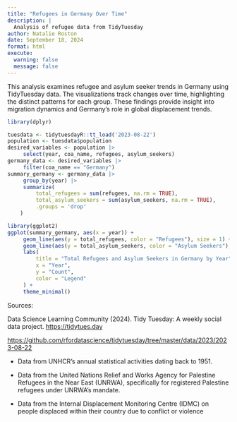 ```yaml
---
title: "Refugees in Germany Over Time"
description: |
  Analysis of refugee data from TidyTuesday
author: Natalie Roston
date: September 18, 2024
format: html
execute:
  warning: false
  message: false
---
```

This analysis examines refugee and asylum seeker trends in Germany using 
TidyTuesday data. The visualizations track changes over time, highlighting the 
distinct patterns for each group. These findings provide insight into migration 
dynamics and Germany’s role in global displacement trends.

```r
library(dplyr)

tuesdata <- tidytuesdayR::tt_load('2023-08-22')
population <- tuesdata$population
desired_variables <- population |>
     select(year, coa_name, refugees, asylum_seekers)
germany_data <- desired_variables |>
     filter(coa_name == "Germany")
summary_germany <- germany_data |>
     group_by(year) |>
     summarize(
         total_refugees = sum(refugees, na.rm = TRUE),
         total_asylum_seekers = sum(asylum_seekers, na.rm = TRUE),
         .groups = 'drop'
    )

library(ggplot2)
ggplot(summary_germany, aes(x = year)) +
     geom_line(aes(y = total_refugees, color = "Refugees"), size = 1) +
     geom_line(aes(y = total_asylum_seekers, color = "Asylum Seekers"), size = 1) +
     labs(
         title = "Total Refugees and Asylum Seekers in Germany by Year",
         x = "Year",
         y = "Count",
         color = "Legend"
     ) +
     theme_minimal()
```

Sources:

Data Science Learning Community (2024). Tidy Tuesday: A weekly social data project. [https://tidytues.day](https://tidytues.day/)

<https://github.com/rfordatascience/tidytuesday/tree/master/data/2023/2023-08-22>

-   Data from UNHCR’s annual statistical activities dating back to 1951.

-   Data from the United Nations Relief and Works Agency for Palestine Refugees 
in the Near East (UNRWA), specifically for registered Palestine refugees under 
UNRWA’s mandate.

-   Data from the Internal Displacement Monitoring Centre (IDMC) on people 
displaced within their country due to conflict or violence

````{=html}
<!--
```r
library(dplyr)
library(tidytuesdayR)
tuesdata <- tidytuesdayR::tt_load('2023-08-22')
population <- tuesdata$population


desired_variables <- population %>%
     select(year, coa_name, refugees, asylum_seekers)
```

-->
````
